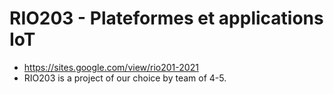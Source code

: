 # RIO203 - Plateformes et applications IoT

-   https://sites.google.com/view/rio201-2021
-   RIO203 is a project of our choice by team of 4-5.
